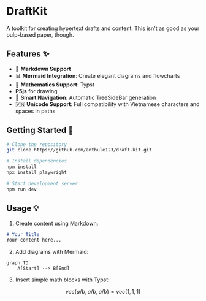 
# DraftKit 

A toolkit for creating hypertext drafts and content. This isn't as good as your
pulp-based paper, though.

## Features ✨

- 📝 **Markdown Support**
- 📊 **Mermaid Integration**: Create elegant diagrams and flowcharts
- 🔢 **Mathematics Support**: Typst
- **P5js** for drawing
- 🌳 **Smart Navigation**: Automatic TreeSideBar generation
- 🇻🇳 **Unicode Support**: Full compatibility with Vietnamese characters and spaces in paths

## Getting Started 🚀

```bash
# Clone the repository
git clone https://github.com/anthule123/draft-kit.git

# Install dependencies
npm install
npx install playwright

# Start development server
npm run dev
```

## Usage 💡

1. Create content using Markdown:
```markdown
# Your Title
Your content here...
```

2. Add diagrams with Mermaid:

```mermaid
graph TD
    A[Start] --> B[End]
```



3. Insert simple math blocks with Typst:
```math
vec(a/b, a/b, a/b) = vec(1, 1, 1)
``` 
